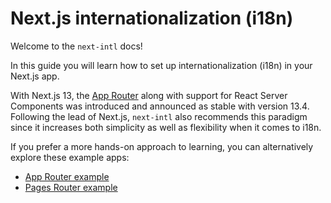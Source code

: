 
# Next.js internationalization (i18n)

Welcome to the `next-intl` docs!

In this guide you will learn how to set up internationalization (i18n) in your Next.js app.

With Next.js 13, the [App Router](https://nextjs.org/docs/app) along with support for React Server Components was introduced and announced as stable with version 13.4. Following the lead of Next.js, `next-intl` also recommends this paradigm since it increases both simplicity as well as flexibility when it comes to i18n.

<Cards className="mt-8 lg:w-1/2">
  <Card
    arrow
    title="Usage with the App Router"
    href="/docs/getting-started/app-router"
  />
  <Card
    arrow
    title="Usage with the Pages Router"
    href="/docs/getting-started/pages-router"
  />
</Cards>

If you prefer a more hands-on approach to learning, you can alternatively explore these example apps:

- [App Router example](https://next-intl-example-app-router.vercel.app)
- [Pages Router example](/examples#pages-router)
